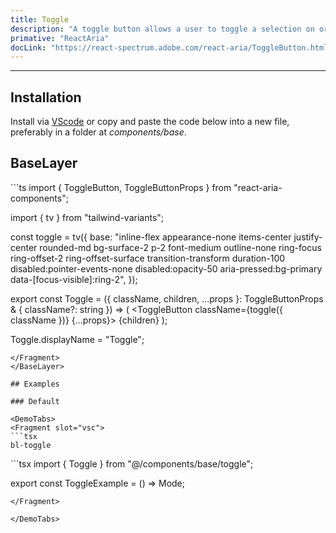 ```yaml
---
title: Toggle
description: "A toggle button allows a user to toggle a selection on or off, for example switching between two states or modes."
primative: "ReactAria"
docLink: "https://react-spectrum.adobe.com/react-aria/ToggleButton.html"
---
```


---



<MdxExample>
      <ToggleExample client:load/>
</MdxExample>

## Installation

Install via [VScode](/docs/getting-started/vsc) or copy and paste the code below into a new file, preferably in a folder at _components/base_.

## BaseLayer 

<BaseLayer>
<Fragment slot="contentSlot">
```ts
import { ToggleButton, ToggleButtonProps } from "react-aria-components";

import { tv } from "tailwind-variants";

const toggle = tv({
  base: "inline-flex appearance-none items-center justify-center rounded-md bg-surface-2 p-2 font-medium outline-none ring-focus ring-offset-2 ring-offset-surface transition-transform duration-100 disabled:pointer-events-none disabled:opacity-50 aria-pressed:bg-primary data-[focus-visible]:ring-2",
});

export const Toggle = ({
  className,
  children,
  ...props
}: ToggleButtonProps & { className?: string }) => (
  <ToggleButton className={toggle({ className })} {...props}>
    {children}
  </ToggleButton>
);

Toggle.displayName = "Toggle";

```
</Fragment>
</BaseLayer>

## Examples 

### Default

<DemoTabs>
<Fragment slot="vsc">
```tsx
bl-toggle 
```
</Fragment>
<Fragment slot="react">
```tsx
import { Toggle } from "@/components/base/toggle";

export const ToggleExample = () => <Toggle>Mode</Toggle>;

```
</Fragment>

</DemoTabs>


